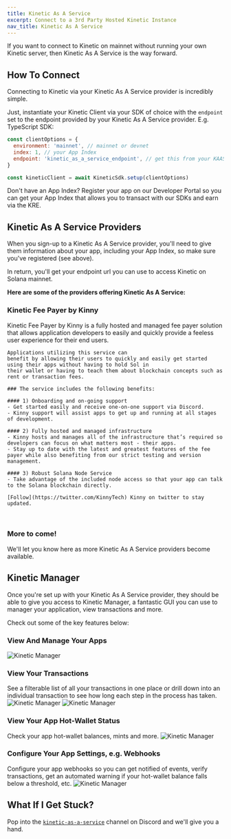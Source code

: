 ```yaml
---
title: Kinetic As A Service
excerpt: Connect to a 3rd Party Hosted Kinetic Instance
nav_title: Kinetic As A Service
---
```


If you want to connect to Kinetic on mainnet without running your own Kinetic server, then Kinetic As A Service is the way forward.

## How To Connect

Connecting to Kinetic via your Kinetic As A Service provider is incredibly simple.

Just, instantiate your Kinetic Client via your SDK of choice with the `endpoint` set to the endpoint provided by your Kinetic As A Service provider.
E.g. TypeScript SDK:

```js
const clientOptions = {
  environment: 'mainnet', // mainnet or devnet
  index: 1, // your App Index
  endpoint: 'kinetic_as_a_service_endpoint', // get this from your KAAS provider
}

const kineticClient = await KineticSdk.setup(clientOptions)
```

Don't have an App Index? Register your app on our Developer Portal so you can get your App Index that allows you to transact with our SDKs and earn via the KRE.

<RegisterApp />

## Kinetic As A Service Providers

When you sign-up to a Kinetic As A Service provider, you'll need to give them information about your app, including your App Index, so make sure you've registered (see above).

In return, you'll get your endpoint url you can use to access Kinetic on Solana mainnet.

**Here are some of the providers offering Kinetic As A Service:**

### Kinetic Fee Payer by Kinny

<div className="w-full kineticAsAService">
  <NavCard
    title="Kinetic Fee Payer by Kinny"
    jpgFile="kinny"
    useCase
    link={{ url: 'https://discord.gg/sH9tSzxD', label: 'Visit the Kinny Discord' }}
  >
    Kinetic Fee Payer by Kinny is a fully hosted and managed fee payer solution that allows application developers to
    easily and quickly provide a feeless user experience for their end users. 
    
    Applications utilizing this service can
    benefit by allowing their users to quickly and easily get started using their apps without having to hold Sol in
    their wallet or having to teach them about blockchain concepts such as rent or transaction fees.

    ### The service includes the following benefits:

    #### 1) Onboarding and on-going support
    - Get started easily and receive one-on-one support via Discord.
    - Kinny support will assist apps to get up and running at all stages of development.

    #### 2) Fully hosted and managed infrastructure
    - Kinny hosts and manages all of the infrastructure that’s required so developers can focus on what matters most - their apps.
    - Stay up to date with the latest and greatest features of the fee payer while also benefiting from our strict testing and version management.

    #### 3) Robust Solana Node Service
    - Take advantage of the included node access so that your app can talk to the Solana blockchain directly.

    [Follow](https://twitter.com/KinnyTech) Kinny on twitter to stay updated.

  </NavCard>
</div>
<br />

### More to come!

We'll let you know here as more Kinetic As A Service providers become available.

## Kinetic Manager

Once you're set up with your Kinetic As A Service provider, they should be able to give you access to Kinetic Manager, a fantastic GUI you can use to manager your application, view transactions and more.

Check out some of the key features below:

### View And Manage Your Apps

![Kinetic Manager](/images/kinetic-manager/kinetic-manager-apps.png)

### View Your Transactions

See a filterable list of all your transactions in one place or drill down into an individual transaction to see how long each step in the process has taken.
![Kinetic Manager](/images/kinetic-manager/kinetic-manager-transactions.png)
![Kinetic Manager](/images/kinetic-manager/kinetic-manager-transaction.png)

### View Your App Hot-Wallet Status

Check your app hot-wallet balances, mints and more.
![Kinetic Manager](/images/kinetic-manager/kinetic-manager-wallets.png)

### Configure Your App Settings, e.g. Webhooks

Configure your app webhooks so you can get notified of events, verify transactions, get an automated warning if your hot-wallet balance falls below a threshold, etc.
![Kinetic Manager](/images/kinetic-manager/kinetic-manager-settings-webhooks.png)

## What If I Get Stuck?

Pop into the [`kinetic-as-a-service`](https://discord.com/channels/808859554997469244/1047013961092055182) channel on Discord and we'll give you a hand.

<Help />
